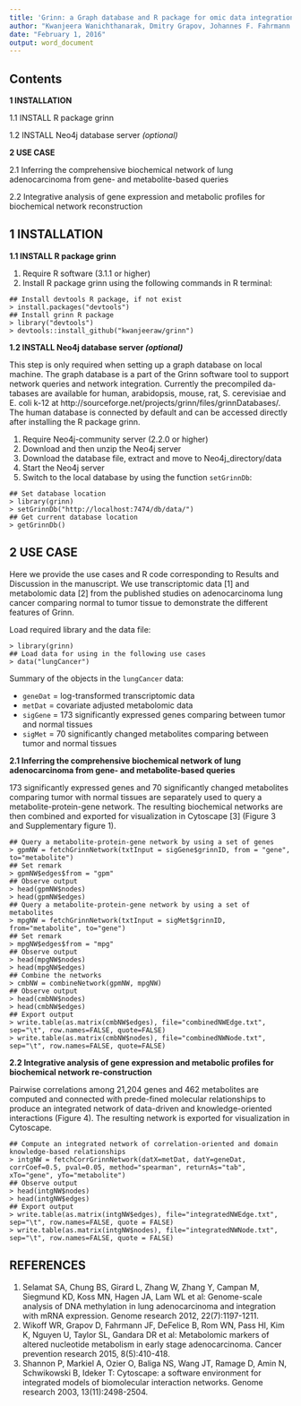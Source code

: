 ```yaml
---
title: 'Grinn: a Graph database and R package for omic data integration'
author: "Kwanjeera Wanichthanarak, Dmitry Grapov, Johannes F. Fahrmann and Oliver Fiehn"
date: "February 1, 2016"
output: word_document
---
```


## Contents

**1 INSTALLATION**

  1.1 INSTALL R package grinn

  1.2 INSTALL Neo4j database server *(optional)*

**2 USE CASE**

  2.1 Inferring the comprehensive biochemical network of lung adenocarcinoma from gene- and metabolite-based queries

  2.2 Integrative analysis of gene expression and metabolic profiles for biochemical network reconstruction

## 1 INSTALLATION

**1.1 INSTALL R package grinn**

   1)	Require R software (3.1.1 or higher)
   2)	Install R package grinn using the following commands in R terminal:

```
## Install devtools R package, if not exist
> install.packages("devtools")
## Install grinn R package
> library("devtools") 
> devtools::install_github("kwanjeeraw/grinn")
```

**1.2 INSTALL Neo4j database server *(optional)***

This step is only required when setting up a graph database on local machine. The graph database is a part of the Grinn software tool to support network queries and network integration. Currently the precompiled da-tabases are available for human, arabidopsis, mouse, rat, S. cerevisiae and E. coli k-12 at 
http://sourceforge.net/projects/grinn/files/grinnDatabases/. The human database is connected by default and can be accessed directly after installing the R package grinn. 

   1)	Require Neo4j-community server (2.2.0 or higher)
   2)	Download and then unzip the Neo4j server
   3)	Download the database file, extract and move to Neo4j_directory/data
   4)	Start the Neo4j server
   5)	Switch to the local database by using the function `setGrinnDb`:

```
## Set database location
> library(grinn)
> setGrinnDb("http://localhost:7474/db/data/")
## Get current database location
> getGrinnDb()
```

## 2 USE CASE

Here we provide the use cases and R code corresponding to Results and Discussion in the manuscript. We use transcriptomic data [1] and metabolomic data [2] from the published studies on adenocarcinoma lung cancer comparing normal to tumor tissue to demonstrate the different features of Grinn.

Load required library and the data file:
```
> library(grinn)
## Load data for using in the following use cases
> data("lungCancer")
```

Summary of the objects in the `lungCancer` data:

* `geneDat`  = log-transformed transcriptomic data
* `metDat`  = covariate adjusted metabolomic data
* `sigGene`  = 173 significantly expressed genes comparing between tumor and normal tissues
* `sigMet`   = 70 significantly changed metabolites comparing between tumor and normal tissues

**2.1 Inferring the comprehensive biochemical network of lung adenocarcinoma from gene- and metabolite-based queries**

173 significantly expressed genes and 70 significantly changed metabolites comparing tumor with normal tissues are separately used to query a metabolite-protein-gene network. The resulting biochemical networks are then combined and exported for visualization in Cytoscape [3] (Figure 3 and Supplementary figure 1).

```
## Query a metabolite-protein-gene network by using a set of genes
> gpmNW = fetchGrinnNetwork(txtInput = sigGene$grinnID, from = "gene", to="metabolite")
## Set remark
> gpmNW$edges$from = "gpm"
## Observe output 
> head(gpmNW$nodes)
> head(gpmNW$edges)
## Query a metabolite-protein-gene network by using a set of metabolites
> mpgNW = fetchGrinnNetwork(txtInput = sigMet$grinnID, from="metabolite", to="gene")
## Set remark
> mpgNW$edges$from = "mpg"
## Observe output 
> head(mpgNW$nodes)
> head(mpgNW$edges)
## Combine the networks
> cmbNW = combineNetwork(gpmNW, mpgNW) 
## Observe output 
> head(cmbNW$nodes)
> head(cmbNW$edges)
## Export output
> write.table(as.matrix(cmbNW$edges), file="combinedNWEdge.txt", sep="\t", row.names=FALSE, quote=FALSE)
> write.table(as.matrix(cmbNW$nodes), file="combinedNWNode.txt", sep="\t", row.names=FALSE, quote=FALSE)
```

**2.2 Integrative analysis of gene expression and metabolic profiles for biochemical network re-construction**

Pairwise correlations among 21,204 genes and 462 metabolites are computed and connected with prede-fined molecular relationships to produce an integrated network of data-driven and knowledge-oriented interactions (Figure 4). The resulting network is exported for visualization in Cytoscape.

```
## Compute an integrated network of correlation-oriented and domain knowledge-based relationships
> intgNW = fetchCorrGrinnNetwork(datX=metDat, datY=geneDat, corrCoef=0.5, pval=0.05, method="spearman", returnAs="tab", xTo="gene", yTo="metabolite")
## Observe output
> head(intgNW$nodes)
> head(intgNW$edges)
## Export output
> write.table(as.matrix(intgNW$edges), file="integratedNWEdge.txt", sep="\t", row.names=FALSE, quote = FALSE)
> write.table(as.matrix(intgNW$nodes), file="integratedNWNode.txt", sep="\t", row.names=FALSE, quote = FALSE)
```

## REFERENCES

1.	Selamat SA, Chung BS, Girard L, Zhang W, Zhang Y, Campan M, Siegmund KD, Koss MN, Hagen JA, Lam WL et al: Genome-scale analysis of DNA methylation in lung adenocarcinoma and integration with mRNA expression. Genome research 2012, 22(7):1197-1211.
2.	Wikoff WR, Grapov D, Fahrmann JF, DeFelice B, Rom WN, Pass HI, Kim K, Nguyen U, Taylor SL, Gandara DR et al: Metabolomic markers of altered nucleotide metabolism in early stage adenocarcinoma. Cancer prevention research 2015, 8(5):410-418.
3.	Shannon P, Markiel A, Ozier O, Baliga NS, Wang JT, Ramage D, Amin N, Schwikowski B, Ideker T: Cytoscape: a software environment for integrated models of biomolecular interaction networks. Genome research 2003, 13(11):2498-2504.
